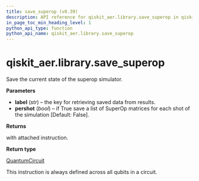 ```yaml
---
title: save_superop (v0.39)
description: API reference for qiskit_aer.library.save_superop in qiskit v0.39
in_page_toc_min_heading_level: 1
python_api_type: function
python_api_name: qiskit_aer.library.save_superop
---
```


<span id="qiskit-aer-library-save-superop" />

# qiskit\_aer.library.save\_superop

<Function id="qiskit_aer.library.save_superop" isDedicatedPage={true} github="https://github.com/qiskit/qiskit-aer/tree/stable/0.11/qiskit_aer/library/save_instructions/save_superop.py" signature="save_superop(self, label='superop', pershot=False)">
  Save the current state of the superop simulator.

  **Parameters**

  *   **label** (*str*) – the key for retrieving saved data from results.
  *   **pershot** (*bool*) – if True save a list of SuperOp matrices for each shot of the simulation \[Default: False].

  **Returns**

  with attached instruction.

  **Return type**

  [QuantumCircuit](qiskit.circuit.QuantumCircuit "qiskit.circuit.QuantumCircuit")

  <Admonition title="Note" type="note">
    This instruction is always defined across all qubits in a circuit.
  </Admonition>
</Function>

